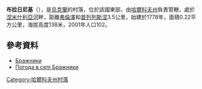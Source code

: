 {{coord|49|59|35|N|36|24|26|E|scale:100000_region:UA|display=title}}

'''布拉日尼基'''（{{lang-uk|Бражники}}），是[[烏克蘭|烏克蘭]]的村落，位於該國東部，由[[哈爾科夫州|哈爾科夫州]]負責管轄，處於[[涅米什利亞河|涅米什利亞河]]畔，距離[[弗倫澤_(哈爾科夫州)|弗倫澤]]和[[普列列斯涅|普列列斯涅]]3.5公里，始建於1778年，面積0.22平方公里，海拔高度138米，2001年人口102。

==參考資料==
* [http://w1.c1.rada.gov.ua/pls/z7502/A005?rdat1=09.01.2009&rf7571=34027 Бражники]{{dead link|date=2018年2月 |bot=InternetArchiveBot |fix-attempted=yes }}
* [http://weather.in.ua/ua/har'kovskaja/1955 Погода в селі Бражники] {{Wayback|url=http://weather.in.ua/ua/har'kovskaja/1955 |date=20160323023830 }}

{{DEFAULTSORT:Бражники}}
[[Category:哈爾科夫州村落|Category:哈爾科夫州村落]]


{{Kharkiv-geo-stub}}